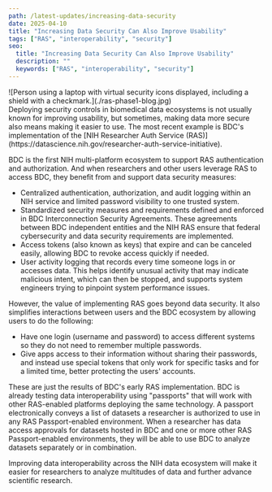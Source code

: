 ```yaml
---
path: /latest-updates/increasing-data-security
date: 2025-04-10
title: "Increasing Data Security Can Also Improve Usability"
tags: ["RAS", "interoperability", "security"]
seo:
  title: "Increasing Data Security Can Also Improve Usability"
  description: ""
  keywords: ["RAS", "interoperability", "security"]
---
```

<div class="blog-image-section twothirds-width-image blog-image-right">
  ![Person using a laptop with virtual security icons displayed, including a shield with a checkmark.](./ras-phase1-blog.jpg)
  
</div>
Deploying security controls in biomedical data ecosystems is not usually known for improving usability, but sometimes, making data more secure also means making it easier to use. The most recent example is BDC's implementation of the [NIH Researcher Auth Service (RAS)](https://datascience.nih.gov/researcher-auth-service-initiative).


BDC is the first NIH multi-platform ecosystem to support RAS authentication and authorization. And when researchers and other users leverage RAS to access BDC, they benefit from and support data security measures: 
- Centralized authentication, authorization, and audit logging within an NIH service and limited password visibility to one trusted system.
- Standardized security measures and requirements defined and enforced in BDC Interconnection Security Agreements. These agreements between BDC independent entities and the NIH RAS ensure that federal cybersecurity and data security requirements are implemented.
- Access tokens (also known as keys) that expire and can be canceled easily, allowing BDC to revoke access quickly if needed.
- User activity logging that records every time someone logs in or accesses data. This helps identify unusual activity that may indicate malicious intent, which can then be stopped, and supports system engineers trying to pinpoint system performance issues.

However, the value of implementing RAS goes beyond data security. It also simplifies interactions between users and the BDC ecosystem by allowing users to do the following:
- Have one login (username and password) to access different systems so they do not need to remember multiple passwords.
- Give apps access to their information without sharing their passwords, and instead use special tokens that only work for specific tasks and for a limited time, better protecting the users' accounts.

These are just the results of BDC's early RAS implementation. BDC is already testing data interoperability using "passports" that will work with other RAS-enabled platforms deploying the same technology. A passport electronically conveys a list of datasets a researcher is authorized to use in any RAS Passport-enabled environment. When a researcher has data access approvals for datasets hosted in BDC and one or more other RAS Passport-enabled environments, they will be able to use BDC to analyze datasets separately or in combination.

Improving data interoperability across the NIH data ecosystem will make it easier for researchers to analyze multitudes of data and further advance scientific research.
